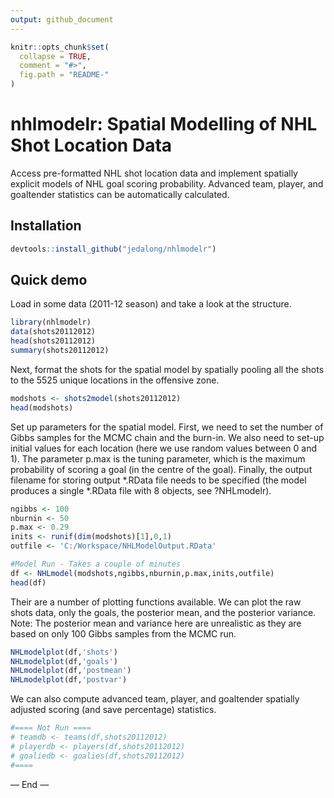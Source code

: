 ```yaml
---
output: github_document
---
```


<!-- README.md is generated from README.Rmd. Please edit that file -->

```r
knitr::opts_chunk$set(
  collapse = TRUE,
  comment = "#>",
  fig.path = "README-"
)
```


# nhlmodelr: Spatial Modelling of NHL Shot Location Data



Access pre-formatted NHL shot location data and implement spatially explicit models of NHL goal scoring probability. Advanced team, player, and goaltender statistics can be automatically calculated.

## Installation

```r
devtools::install_github("jedalong/nhlmodelr")
```
  
## Quick demo

Load  in some data (2011-12 season) and take a look at the structure.

```r
library(nhlmodelr)
data(shots20112012) 
head(shots20112012)
summary(shots20112012)
```

Next, format the shots for the spatial model by spatially pooling all the shots to the 5525 unique locations in the offensive zone.

```r
modshots <- shots2model(shots20112012)
head(modshots)
```

Set up parameters for the spatial model. First, we need to set the number of Gibbs samples for the MCMC chain and the burn-in. We also need to set-up initial values for each location (here we use random values between 0 and 1). The parameter p.max is the tuning parameter, which is the maximum probability of scoring a goal (in the centre of the goal). Finally, the output filename for storing output \*.RData file needs to be specified (the model produces a single \*.RData file with 8 objects, see  ?NHLmodelr).

```r
ngibbs <- 100
nburnin <- 50
p.max <- 0.29
inits <- runif(dim(modshots)[1],0,1)
outfile <- 'C:/Workspace/NHLModelOutput.RData'

#Model Run - Takes a couple of minutes
df <- NHLmodel(modshots,ngibbs,nburnin,p.max,inits,outfile)
head(df)
```

Their are a number of plotting functions available. We can plot the raw shots data, only the goals, the posterior mean, and the posterior variance. Note: The posterior mean and variance here are unrealistic as they are based on only 100 Gibbs samples from the MCMC run.

```r
NHLmodelplot(df,'shots')
NHLmodelplot(df,'goals')
NHLmodelplot(df,'postmean')
NHLmodelplot(df,'postvar')
```

We can also compute advanced team, player, and goaltender spatially adjusted scoring (and save percentage) statistics.

```r
#==== Not Run ====
# teamdb <- teams(df,shots20112012)
# playerdb <- players(df,shots20112012)
# goaliedb <- goalies(df,shots20112012)
#====
```

--- End ---
